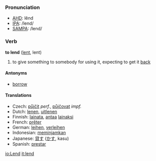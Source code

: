 === Pronunciation ===
*[[w:AHD|AHD]]: lĕnd
*[[w:IPA|IPA]]: /lend/
*[[w:SAMPA|SAMPA]]: /lend/

=== Verb ===

'''to lend''' ([[lent]], lent)

# to give something to somebody for using it, expecting to get it [[back]]

==== Antonyms ====
*[[borrow]]

==== Translations ====
*Czech: [[půjčit]] ''perf.'', [[půjčovat]] ''impf.''
*Dutch: [[lenen]], [[uitlenen]]
*Finnish: [[lainata]], [[antaa]] [[laina]]ksi
*French: [[prêter]]
*German: [[leihen]], [[verleihen]]
*Indonesian: [[pinjam|meminjamkan]]
*Japanese: [[貸す]] ([[かす]], kasu)
*Spanish: [[prestar]]

[[io:Lend]]
[[it:lend]]